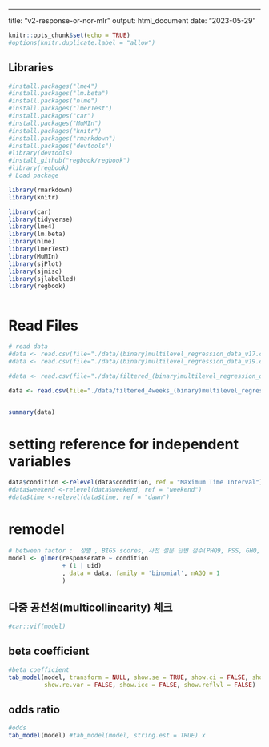 ---
title: "v2-response-or-nor-mlr"
output: html_document
date: "2023-05-29"
```r
knitr::opts_chunk$set(echo = TRUE)
#options(knitr.duplicate.label = "allow")
```

## Libraries
```r
#install.packages("lme4")
#install.packages("lm.beta")
#install.packages("nlme")
#install.packages("lmerTest")
#install.packages("car")
#install.packages("MuMIn")
#install.packages("knitr")
#install.packages("rmarkdown")
#install.packages("devtools")
#library(devtools)
#install_github("regbook/regbook")
#library(regbook)
# Load package

library(rmarkdown)
library(knitr)

library(car)
library(tidyverse)
library(lme4)
library(lm.beta)
library(nlme)
library(lmerTest)
library(MuMIn)
library(sjPlot)
library(sjmisc)
library(sjlabelled)
library(regbook)



```
# Read Files

```r
# read data
#data <- read.csv(file="./data/(binary)multilevel_regression_data_v17.csv", header=TRUE, sep=",",stringsAsFactors=TRUE)
#data <- read.csv(file="./data/(binary)multilevel_regression_data_v19.csv", header=TRUE, sep=",",stringsAsFactors=TRUE) #홈 데이터 필터링 됨 

#data <- read.csv(file="./data/filtered_(binary)multilevel_regression_data_v20.csv", header=TRUE, #sep=",",stringsAsFactors=TRUE) #30일 데이터만 필터링 됨

data <- read.csv(file="./data/filtered_4weeks_(binary)multilevel_regression_data_v20.csv", header=TRUE, sep=",",stringsAsFactors=TRUE) #4week일 데이터만 필터링 됨


summary(data)
```


# setting reference for independent variables 

```r
data$condition <-relevel(data$condition, ref = "Maximum Time Interval")
#data$weekend <-relevel(data$weekend, ref = "weekend")
#data$time <-relevel(data$time, ref = "dawn")
```



# remodel 
```r
# between factor :  성별 , BIG5 scores, 사전 설문 답변 점수(PHQ9, PSS, GHQ, GAD7)
model <- glmer(responserate ~ condition
               + (1 | uid) 
               , data = data, family = 'binomial', nAGQ = 1
               )
```

## 다중 공선성(multicollinearity) 체크 
```r

#car::vif(model)


```


## beta coefficient  
```r
#beta coefficient 
tab_model(model, transform = NULL, show.se = TRUE, show.ci = FALSE, show.stat = TRUE, show.obs = FALSE, show.r2 = FALSE, show.p = FALSE,
          show.re.var = FALSE, show.icc = FALSE, show.reflvl = FALSE)

```


## odds ratio  

```r
#odds
tab_model(model) #tab_model(model, string.est = TRUE) x

```
